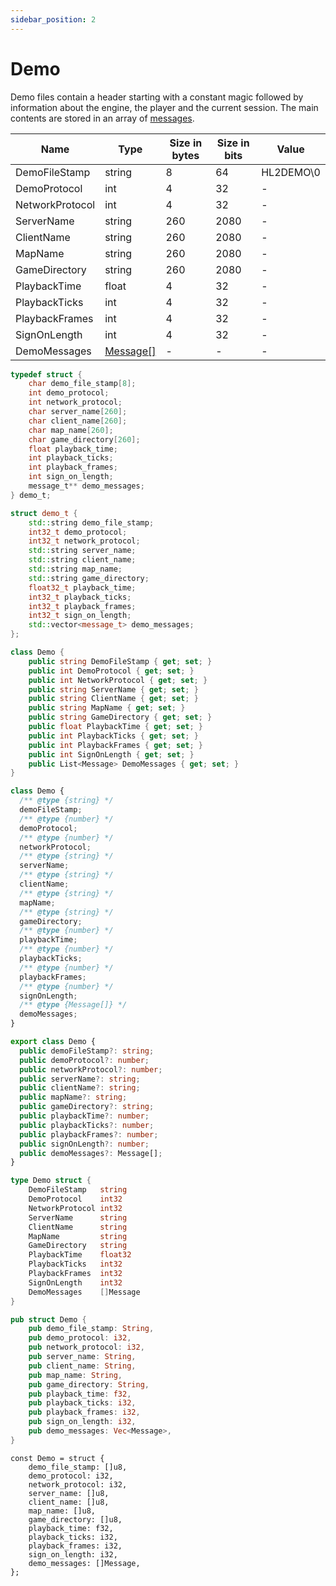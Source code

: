 ```yaml
---
sidebar_position: 2
---
```


# Demo

Demo files contain a header starting with a constant magic followed by information about the engine, the player and the
current session. The main contents are stored in an array of [messages](./messages).

<!-- @dem-gen-begin:Demo -->

<Tabs groupId="lang">
<TabItem value="overview" label="Overview">

| Name | Type | Size in bytes | Size in bits | Value |
| --- | --- | --- | --- | --- |
| DemoFileStamp | string | 8 | 64 | HL2DEMO\0 |
| DemoProtocol | int | 4 | 32 | - |
| NetworkProtocol | int | 4 | 32 | - |
| ServerName | string | 260 | 2080 | - |
| ClientName | string | 260 | 2080 | - |
| MapName | string | 260 | 2080 | - |
| GameDirectory | string | 260 | 2080 | - |
| PlaybackTime | float | 4 | 32 | - |
| PlaybackTicks | int | 4 | 32 | - |
| PlaybackFrames | int | 4 | 32 | - |
| SignOnLength | int | 4 | 32 | - |
| DemoMessages | [Message[]](/messages/messages.mdx) | - | - | - |

</TabItem>
<TabItem value="c" label="C">

```c
typedef struct {
    char demo_file_stamp[8];
    int demo_protocol;
    int network_protocol;
    char server_name[260];
    char client_name[260];
    char map_name[260];
    char game_directory[260];
    float playback_time;
    int playback_ticks;
    int playback_frames;
    int sign_on_length;
    message_t** demo_messages;
} demo_t;
```

</TabItem>
<TabItem value="cpp" label="C++">

```cpp
struct demo_t {
    std::string demo_file_stamp;
    int32_t demo_protocol;
    int32_t network_protocol;
    std::string server_name;
    std::string client_name;
    std::string map_name;
    std::string game_directory;
    float32_t playback_time;
    int32_t playback_ticks;
    int32_t playback_frames;
    int32_t sign_on_length;
    std::vector<message_t> demo_messages;
};
```

</TabItem>
<TabItem value="csharp" label="C#">

```csharp
class Demo {
    public string DemoFileStamp { get; set; }
    public int DemoProtocol { get; set; }
    public int NetworkProtocol { get; set; }
    public string ServerName { get; set; }
    public string ClientName { get; set; }
    public string MapName { get; set; }
    public string GameDirectory { get; set; }
    public float PlaybackTime { get; set; }
    public int PlaybackTicks { get; set; }
    public int PlaybackFrames { get; set; }
    public int SignOnLength { get; set; }
    public List<Message> DemoMessages { get; set; }
}
```

</TabItem>
<TabItem value="js" label="JS">

```js
class Demo {
  /** @type {string} */
  demoFileStamp;
  /** @type {number} */
  demoProtocol;
  /** @type {number} */
  networkProtocol;
  /** @type {string} */
  serverName;
  /** @type {string} */
  clientName;
  /** @type {string} */
  mapName;
  /** @type {string} */
  gameDirectory;
  /** @type {number} */
  playbackTime;
  /** @type {number} */
  playbackTicks;
  /** @type {number} */
  playbackFrames;
  /** @type {number} */
  signOnLength;
  /** @type {Message[]} */
  demoMessages;
}
```

</TabItem>
<TabItem value="ts" label="TS">

```ts
export class Demo {
  public demoFileStamp?: string;
  public demoProtocol?: number;
  public networkProtocol?: number;
  public serverName?: string;
  public clientName?: string;
  public mapName?: string;
  public gameDirectory?: string;
  public playbackTime?: number;
  public playbackTicks?: number;
  public playbackFrames?: number;
  public signOnLength?: number;
  public demoMessages?: Message[];
}
```

</TabItem>
<TabItem value="go" label="Go">

```go
type Demo struct {
	DemoFileStamp   string
	DemoProtocol    int32
	NetworkProtocol int32
	ServerName      string
	ClientName      string
	MapName         string
	GameDirectory   string
	PlaybackTime    float32
	PlaybackTicks   int32
	PlaybackFrames  int32
	SignOnLength    int32
	DemoMessages    []Message
}
```

</TabItem>
<TabItem value="rust" label="Rust">

```rust
pub struct Demo {
    pub demo_file_stamp: String,
    pub demo_protocol: i32,
    pub network_protocol: i32,
    pub server_name: String,
    pub client_name: String,
    pub map_name: String,
    pub game_directory: String,
    pub playback_time: f32,
    pub playback_ticks: i32,
    pub playback_frames: i32,
    pub sign_on_length: i32,
    pub demo_messages: Vec<Message>,
}
```

</TabItem>
<TabItem value="zig" label="Zig">

```zig
const Demo = struct {
    demo_file_stamp: []u8,
    demo_protocol: i32,
    network_protocol: i32,
    server_name: []u8,
    client_name: []u8,
    map_name: []u8,
    game_directory: []u8,
    playback_time: f32,
    playback_ticks: i32,
    playback_frames: i32,
    sign_on_length: i32,
    demo_messages: []Message,
};
```

</TabItem>
</Tabs>

<!-- @dem-gen-end:Demo -->

